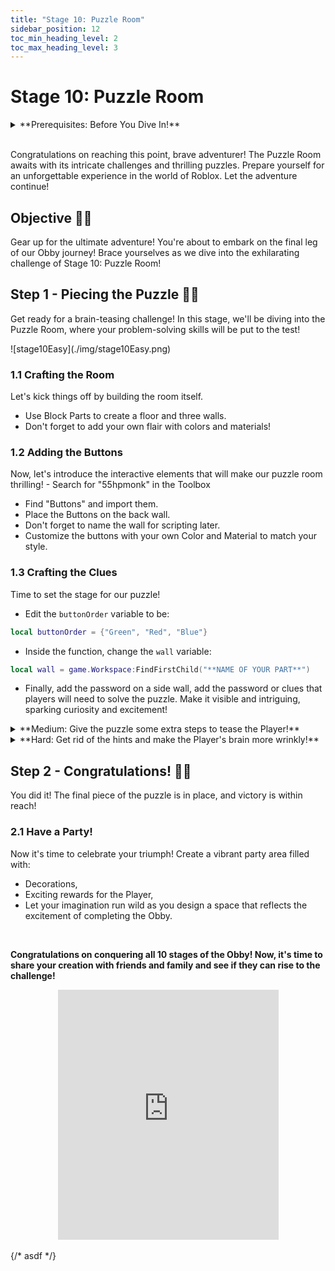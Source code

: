 ```yaml
---
title: "Stage 10: Puzzle Room"
sidebar_position: 12
toc_min_heading_level: 2
toc_max_heading_level: 3
---
```



# Stage 10: Puzzle Room

<details>
    <summary>**Prerequisites: Before You Dive In!**</summary>

    Prepare yourself for the thrilling challenge of Stage 10: Puzzle Room! Make sure to reach these requirements before jumping in!

    **1. Intro**

    Get acquainted with the basics of Roblox Studio and Obby creation.

    **2. Setup**

    Learn how to set up your workspace and get ready for Obby building.

    **3. Stage 1: Ascending Walls**

    Conquer the heights by navigating ascending walls.

    **4. Stage 2: Sphere Stairs**

    Climb your way up through spheres arranged as stairs.

    **5. Stage 3: Plank Walkway**

    Balance your way across a precarious plank walkway.

    **6. Stage 4: KillBrick Path**

    Maneuver through a path filled with dangerous kill bricks.

    **7. Stage 5: Fireball Footpath**

    Dodge fireballs as you traverse through a fiery obstacle course.

    **8. Stage 6: Military Minefield**

    Navigate through a treacherous minefield, avoiding deadly explosives.

    **9. Stage 7: Rolling Rocks**

    Dodge rolling boulders as you make your way through rocky terrain.

    **10. Stage 8: Spinning KillBricks**

    Face the challenge of spinning kill bricks, testing your reflexes and agility.

    **11. Stage 9: Kinetic KillWall**

    Navigate through a wall of kinetic obstacles, requiring quick thinking and precise movements.

    **Once you've conquered these stages, you'll be ready to tackle the mind-bending challenges of the Puzzle Room!🚀🌟**
</details>

<div align="center">
  <ReactPlayer controls url={MyVideoUrl}/>
</div>

<br  />

Congratulations on reaching this point, brave adventurer! The Puzzle Room awaits with its intricate challenges and thrilling puzzles. Prepare yourself for an unforgettable experience in the world of Roblox. Let the adventure continue!

## Objective 🧐🗿

Gear up for the ultimate adventure! You're about to embark on the final leg of our Obby journey! Brace yourselves as we dive into the exhilarating challenge of Stage 10: Puzzle Room!

## Step 1 - Piecing the Puzzle 🧩🤔

Get ready for a brain-teasing challenge! In this stage, we'll be diving into the Puzzle Room, where your problem-solving skills will be put to the test!

<div className='image-wrapper'>
    ![stage10Easy](./img/stage10Easy.png)
</div>

### 1.1 Crafting the Room

Let's kick things off by building the room itself.
- Use Block Parts to create a floor and three walls.
- Don't forget to add your own flair with colors and materials!

### 1.2 Adding the Buttons

Now, let's introduce the interactive elements that will make our puzzle room thrilling!    - Search for "55hpmonk" in the Toolbox
- Find "Buttons" and import them.
- Place the Buttons on the back wall.
- Don't forget to name the wall for scripting later.
- Customize the buttons with your own Color and Material to match your style.

### 1.3 Crafting the Clues

Time to set the stage for our puzzle!
- Edit the `buttonOrder` variable to be:
```lua
local buttonOrder = {"Green", "Red", "Blue"}
```
- Inside the function, change the `wall` variable:
```lua
local wall = game.Workspace:FindFirstChild("**NAME OF YOUR PART**")
```
- Finally, add the password on a side wall, add the password or clues that players will need to solve the puzzle. Make it visible and intriguing, sparking curiosity and excitement!

<details>
    <summary>**Medium: Give the puzzle some extra steps to tease the Player!**</summary>

    <div className='image-wrapper'>
        ![stage10Medium](./img/stage10Medium.png)
    </div>

    <br  />

    **1.1 Constructing the Room**

    Create a room made with a floor and three walls using Block Parts.
    - Customize the Color and Material

    **1.2 Importing the Buttons**

    Lets add the buttons for the Player to click:
    - Navigate to the Toolbox and search for the creator, "55hpmonk".
    - Find "Buttons" and import it into your game.
    - Place the Buttons on the back wall.
    - Name the back wall so we can use it in our Script later.
    - Customize your kill brick with your preferred Color and Material.

    **1.3 Creating the Password**

    Now, lets create our password and add some hints:
    - Edit the `buttonOrder` Script to have your own password
    ```lua
    local buttonOrder = {**YOUR PASSWORD HERE**}
    ```
    - Inside the function, change the `wall` variable:
    ```lua
    local wall = game.Workspace:FindFirstChild("**NAME OF YOUR PART**")
    ```
    - Then, display hints and the password on a side wall to help players solve the puzzle. Make the clues visible and engaging to add excitement to the challenge.
</details>

<details>
    <summary>**Hard: Get rid of the hints and make the Player's brain more wrinkly!**</summary>
    
    **If you want more of a challenge by recreating the video yourself, follow these steps:**

    Ready to tackle the ultimate challenge? Let’s dive into the mind-bending adventure of Stage 10: Puzzle Room! Prepare to push your limits as you solve clever puzzles and unlock the secrets of this tricky room. Are you up for the challenge?    

    **Description**

    We are going to create a script that makes buttons in Roblox follow a specific order. When the buttons are pressed in the correct order, a wall will be destroyed. Here's what we want to accomplish: 

    **Step 1 - Define Button Order:**
    
    The script will have a specific order in which buttons need to be pressed. 

    **Step 2 - Check Button Presses:**
    
    The script will check if the buttons are pressed in the correct order. 

    **Step 3 - Play Sounds:**
    
    The script will play a sound when the correct or incorrect button is pressed. 

    **Step 4 - Destroy Wall:**
    
    When all buttons are pressed in the correct order, a wall will be destroyed, and the buttons will be removed. 

    By doing this, we will create a fun challenge for players to press the buttons in the correct order to destroy the wall. 

    <br  />

    **Instructions and Code Logic**

    **Step 1 - Set Up Starting Variables:**

    - Create a variable for the order of button colors (`buttonOrder`). 

    - Create a variable to keep track of the current button index (`currentButtonIndex`). 

    - Create variables for the red, green, and blue buttons by setting them to their respective parents (`redButton`, `greenButton`, `blueButton`). 

    - Create a table to store references to all the buttons (`buttons`). 

    - Create variables for the correct and incorrect sounds (`correctSound`, `incorrectSound`). 

    **Step 2 - Create the Functions:**

    - Define a function named `checkButtonOrder` that takes a `buttonPressed` argument. 

    - Inside the function, check if the `buttonPressed` matches the current button in the order. 

    - If correct, play the correct sound and move to the next button in the order. 

    - If all buttons are pressed correctly, destroy the wall and remove the buttons. 

    - If incorrect, reset the button index and play the incorrect sound. 

    - Define a function named `buttonClicked` that takes a `color` argument. 

    - Return a function that calls `checkButtonOrder` with the given color. 

    - Connect the `buttonClicked` function to each button's `MouseClick` event, passing the respective color. 

    <br  />
    
    **Putting It All Together**

    - Start by setting up your button order, index, buttons, and sounds. 

    - Define a function named `checkButtonOrder` to handle checking the button presses. 

    - Define a function named `buttonClicked` to handle button clicks. 

    - Connect the `buttonClicked` function to each button's `MouseClick` event. 

    {/* <br  />

    **Extra Points Challenge:**

    Prepare yourself for the ultimate challenge! Change up the Scripts across all your spinning kill bricks. Then, test your limits and demonstrate your expertise in navigating through the spinning chaos. Are you ready to emerge victorious, earning the respect of your fellow adventurers and the admiration of your Code Coach?

    While this challenge may present obstacles, don't hesitate to seek guidance from your Code Coach if necessary. However, if you can conquer this task independently, you'll earn some serious coding accolades!

    So, gear up, courageous coders, and get ready to face the spinning madness of **Stage 8 - Hard**! Let's spin! 🚀💻 */}
</details>

## Step 2 - Congratulations! 🥳🎉

You did it! The final piece of the puzzle is in place, and victory is within reach!

### 2.1 Have a Party!

Now it's time to celebrate your triumph! Create a vibrant party area filled with:
- Decorations,
- Exciting rewards for the Player,
- Let your imagination run wild as you design a space that reflects the excitement of completing the Obby.

<br  />

**Congratulations on conquering all 10 stages of the Obby! Now, it's time to share your creation with friends and family and see if they can rise to the challenge!**

<div align='center'>
    <iframe width="70%" height="400" src="https://www.youtube.com/embed/RLadrIPM3dM" title="[Five Nights at Freddy&#39;s] - 6 AM" frameborder="0" allow="accelerometer; autoplay; clipboard-write; encrypted-media; gyroscope; picture-in-picture; web-share" referrerpolicy="strict-origin-when-cross-origin" allowfullscreen></iframe>
</div>

<br  />
{/* asdf */}
